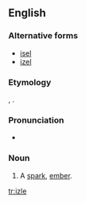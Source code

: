 ==English==

===Alternative forms===
* [[isel]]
* [[izel]]

===Etymology===
{{etyl|ang|en}} {{term|ysel|lang=ang}}, {{term|ysle}}.

===Pronunciation===
* {{IPA|/ˈaɪzəl/}}

===Noun===
{{en-noun}}

# {{dialectal}} A [[spark]], [[ember]].

[[tr:izle]]